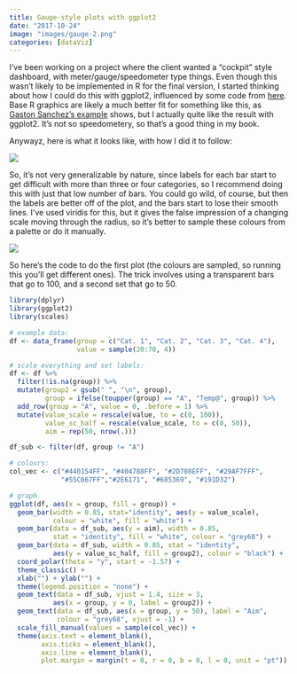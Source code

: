 ```yaml
---
title: Gauge-style plots with ggplot2
date: "2017-10-24"
image: "images/gauge-2.png"
categories: [dataViz]
---
```


I've been working on a project where the client wanted a "cockpit" style dashboard, with meter/gauge/speedometer type things. Even though this wasn't likely to be implemented in R for the final version, I started thinking about how I could do this with ggplot2, influenced by some code from [here](https://www.r-graph-gallery.com/80-circular-barplot/). Base R graphics are likely a much better fit for something like this, as [Gaston Sanchez's example](https://www.gastonsanchez.com/visually-enforced/how-to/2013/01/10/Gauge-Chart-in-R/) shows, but I actually quite like the result with ggplot2. It's not so speedometery, so that's a good thing in my book.

Anywayz, here is what it looks like, with how I did it to follow:

![](images/gauge-1.png)

So, it's not very generalizable by nature, since labels for each bar start to get difficult with more than three or four categories, so I recommend doing this with just that low number of bars. You could go wild, of course, but then the labels are better off of the plot, and the bars start to lose their smooth lines. I've used viridis for this, but it gives the false impression of a changing scale moving through the radius, so it's better to sample these colours from a palette or do it manually.

![](images/gauge-2.png)

So here's the code to do the first plot (the colours are sampled, so running this you'll get different ones). The trick involves using a transparent bars that go to 100, and a second set that go to 50.

```r
library(dplyr)
library(ggplot2)
library(scales)

# example data:
df <- data_frame(group = c("Cat. 1", "Cat. 2", "Cat. 3", "Cat. 4"),
                 value = sample(20:70, 4))

# scale everything and set labels:
df <- df %>%
  filter(!is.na(group)) %>%
  mutate(group2 = gsub(" ", "\n", group),
         group = ifelse(toupper(group) == "A", "Temp@", group)) %>%
  add_row(group = "A", value = 0, .before = 1) %>%
  mutate(value_scale = rescale(value, to = c(0, 100)),
         value_sc_half = rescale(value_scale, to = c(0, 50)),
         aim = rep(50, nrow(.)))

df_sub <- filter(df, group != "A")

# colours:
col_vec <- c("#440154FF", "#404788FF", "#2D708EFF", "#29AF7FFF",
             "#55C667FF","#2E6171", "#685369", "#191D32")

# graph
ggplot(df, aes(x = group, fill = group)) +
  geom_bar(width = 0.85, stat="identity", aes(y = value_scale),
           colour = "white", fill = "white") +
  geom_bar(data = df_sub, aes(y = aim), width = 0.85,
           stat = "identity", fill = "white", colour = "grey68") +
  geom_bar(data = df_sub, width = 0.85, stat = "identity",
           aes(y = value_sc_half, fill = group2), colour = "black") +
  coord_polar(theta = "y", start = -1.57) +
  theme_classic() +
  xlab("") + ylab("") +
  theme(legend.position = "none") +
  geom_text(data = df_sub, vjust = 1.4, size = 3,
           aes(x = group, y = 0, label = group2)) +
  geom_text(data = df_sub, aes(x = group, y = 50), label = "Aim",
            colour = "grey68", vjust = -1) +
  scale_fill_manual(values = sample(col_vec)) +
  theme(axis.text = element_blank(),
        axis.ticks = element_blank(),
        axis.line = element_blank(),
        plot.margin = margin(t = 0, r = 0, b = 0, l = 0, unit = "pt"))
```
